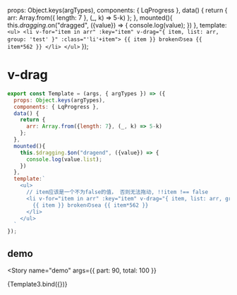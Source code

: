 

<Meta title="util/拖动" component={LqProgress} argTypes={{}} />

<style lang="scss">{`
  ul {
    display: flex;
    flex-direction: column;
    gap: 10px;
  }
  li {

    width: 200px;
    height: 50px;
    line-height: 50px;
    border-radius: 22px;
    text-align: center;
    transform: translate(0, 0);
  }
  .li0 {
      background: pink;
  }
  .li2 {
      background: brown;
  }
  .li5 {
      background: grey;
  }
  .li1 {
      background: purple;
  }
  .li4 {
      background: green;
  }
  .dragging {
    opcity: 1;
  }
`}</style>



  props: Object.keys(argTypes),
  components: { LqProgress },
  data() {
    return {
      arr: Array.from({ length: 7 }, (_, k) => 5-k)
    };
  },
  mounted(){
    this.$dragging.$on("dragged", ({value}) => {
      console.log(value);
    })
  },
  template:`
    <ul>
      <li v-for="item in arr" :key="item" v-drag="{ item, list: arr, group: 'test' }" :class="'li'+item">
        {{ item }} brokenのsea {{ item*562 }}
      </li>
    </ul>
  `
});

# v-drag
```js
export const Template = (args, { argTypes }) => ({
  props: Object.keys(argTypes),
  components: { LqProgress },
  data() {
    return {
      arr: Array.from({length: 7}, (_, k) => 5-k)
    };
  },
  mounted(){
    this.$dragging.$on("dragend", ({value}) => {
      console.log(value.list);
    })
  },
  template:`
    <ul>
      // item应该是一个不为false的值， 否则无法拖动, !!item !== false
      <li v-for="item in arr" :key="item" v-drag="{ item, list: arr, group: 'test' }" :class="'li'+item">
        {{ item }} brokenのsea {{ item*562 }}
      </li>
    </ul>
  `
});
```
## demo
<Story
  name="demo"
  args={{
    part: 90,
    total: 100
  }}
>
  {Template3.bind({})}
</Story>
